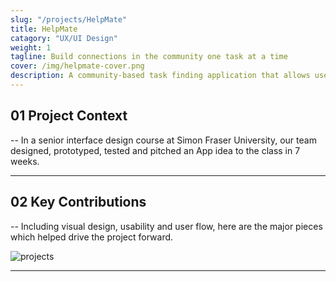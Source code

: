 ```yaml
---
slug: "/projects/HelpMate"
title: HelpMate
catagory: "UX/UI Design"
weight: 1
tagline: Build connections in the community one task at a time
cover: /img/helpmate-cover.png
description: A community-based task finding application that allows users to help their community members with household chores.
---
```


## 01 Project Context
-- In a senior interface design course at Simon Fraser University, our team designed, prototyped, tested and pitched an App idea to the class in 7 weeks.

<ProjectInfo>
  <ProjectInfoItem
    fieldName="My Role"
    value="UX/UI Design, Illustration"
  />
  <ProjectInfoItem
    fieldName="Project Scope"
    value="7 weeks school porject"
  />
  <ProjectInfoItem fieldName="Tools" value="Figma" />
  <ProjectInfoItem
    fieldName="Team"
    value="Jessie Li, Jennifer Ho, Mattias Hallin, Alvin Leung"
  />
</ProjectInfo>

***

## 02 Key Contributions
-- Including visual design, usability and user flow, here are the major pieces which helped drive the project forward.

![projects](../img/helpmate-cover.png)

***
